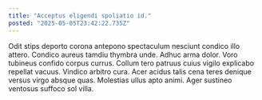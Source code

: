 ```yaml
---
title: "Acceptus eligendi spoliatio id."
posted: "2025-05-05T23:42:22.735Z"
---
```


Odit stips deporto corona antepono spectaculum nesciunt condico illo attero. Condico aureus tamdiu thymbra unde. Adhuc arma dolor.
Voro tubineus confido corpus currus. Collum tero patruus cuius vigilo explicabo repellat vacuus. Vindico arbitro cura.
Acer acidus talis cena teres denique versus virgo absque quas. Molestias ullus apto animi. Ager sustineo ventosus suffoco sol villa.
